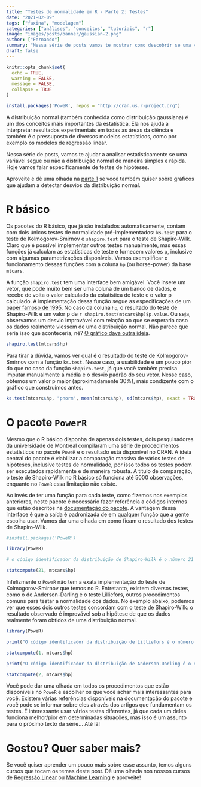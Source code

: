 ```yaml
---
title: "Testes de normalidade em R - Parte 2: Testes"
date: "2021-02-09"
tags: ["faxina", "modelagem"]
categories: ["análises", "conceitos", "tutoriais", "r"]
image: "images/posts/banner/gaussian-2.png"
author: ["Fernando"]
summary: "Nessa série de posts vamos te mostrar como descobrir se uma variável segue ou não a distribuição normal. No segundo texto, vamos te mostrar como realizar uma bateria de testes de hipóteses para verificar se uma variável segue ou não a distribuição normal."
draft: false
---
```


```r
knitr::opts_chunk$set(
  echo = TRUE,
  warning = FALSE, 
  message = FALSE, 
  collapse = TRUE
)

install.packages('PoweR', repos = "http://cran.us.r-project.org")
```


A distribuição normal (também conhecida como distribuição gaussiana) é um dos conceitos mais importantes da estatística. Ela nos ajuda a interpretar resultados experimentais em todas as áreas da ciência e também é o pressuposto de diversos modelos estatísticos, como por exemplo os modelos de regressão linear.

Nessa série de posts, vamos te ajudar a analisar estatisticamente se uma variável segue ou não a distribuição normal de maneira simples e rápida. Hoje vamos falar especificamente de testes de hipóteses.

Aproveite e dê uma olhada na [parte 1](https://www.curso-r.com/blog/2021-01-28-testes-de-normalidade/) se você também quiser sobre gráficos que ajudam a detectar desvios da distribuição normal.

# R básico

Os pacotes do R básico, que já são instalados automaticamente, contam com dois únicos testes de normalidade pré-implementados: `ks.test` para o teste de Kolmogorov-Smirnov e `shapiro.test` para o teste de Shapiro-Wilk. Claro que é possível implementar outros testes manualmente, mas essas funções já calculam as estatísticas de teste e fornecem valores p, inclusive com algumas parametrizações disponíveis. Vamos exemplificar o funcionamento dessas funções com a coluna `hp` (ou horse-power) da base `mtcars`.

A função `shapiro.test` tem uma interface bem amigável. Você insere um vetor, que pode muito bem ser uma coluna de um banco de dados, e recebe de volta o valor calculado da estatística de teste e o valor p calculado. A implementação dessa função segue as especificações de um [paper famoso de 1995](https://www.jstor.org/stable/2986146?origin=crossref&seq=1). No caso da coluna `hp`, o resultado do teste de Shapiro-Wilk é um valor p de `r shapiro.test(mtcars$hp)$p.value`. Ou seja, observamos um desvio improvável com relação ao que se esperaria caso os dados realmente viessem de uma distribuição normal. Não parece que seria isso que aconteceria, né? [O gráfico dava outra ideia](https://www.curso-r.com/blog/2021-01-28-testes-de-normalidade/).

```r

shapiro.test(mtcars$hp)

```

Para tirar a dúvida, vamos ver qual é o resultado do teste de Kolmogorov-Smirnov com a função `ks.test`. Nesse caso, a usabilidade é um pouco pior do que no caso da função `shapiro.test`, já que você também precisa imputar manualmente a média e o desvio padrão do seu vetor. Nesse caso, obtemos um valor p maior (aproximadamente 30%), mais condizente com o gráfico que construímos antes.

```r
ks.test(mtcars$hp, "pnorm", mean(mtcars$hp), sd(mtcars$hp), exact = TRUE)
```

# O pacote `PowerR`

Mesmo que o R básico disponha de apenas dois testes, dois pesquisadores da universidade de Montreal compilaram uma série de procedimentos estatísticos no pacote `PoweR` e o resultado está disponível no CRAN. A ideia central do pacote é viabilizar a comparação massiva de vários testes de hipóteses, inclusive testes de normalidade, por isso todos os testes podem ser executados rapidamente e de maneira robusta. A título de comparação, o teste de Shapiro-Wilk no R básico só funciona até 5000 observações, enquanto no `PoweR` essa limitação não existe.

Ao invés de ter uma função para cada teste, como fizemos nos exemplos anteriores, neste pacote é necessário fazer referência a códigos internos que estão descritos na [documentação do pacote](https://cran.r-project.org/web/packages/PoweR/PoweR.pdf). A vantagem dessa interface é que a saída é padronizada de em qualquer função que a gente escolha usar. Vamos dar uma olhada em como ficam o resultado dos testes de Shapiro-Wilk.

```r
#install.packages('PoweR')

library(PoweR)

# o código identificador da distribuição de Shapiro-Wilk é o número 21

statcompute(21, mtcars$hp)

```

Infelizmente o `PoweR` não tem a exata implementação do teste de Kolmogorov-Smirnov que temos no R. Entretanto, existem diversos testes, como o de Anderson-Darling e o teste Lilliefors, outros procedimentos comuns para testar a normalidade dos dados. No exemplo abaixo, podemos ver que esses dois outros testes concordam com o teste de Shapiro-Wilk: o resultado observado é improvável sob a hipótese de que os dados realmente foram obtidos de uma distribuição normal.

```r

library(PoweR)

print("O código identificador da distribuição de Lilliefors é o número 1")

statcompute(1, mtcars$hp)

print("O código identificador da distribuição de Anderson-Darling é o número 2")

statcompute(2, mtcars$hp)

```

Você pode dar uma olhada em todos os procedimentos que estão disponíveis no `PoweR` e escolher os que você achar mais interessantes para você. Existem várias referências disponíveis na documentação do pacote e você pode se informar sobre eles através dos artigos que fundamentam os testes. É interessante usar vários testes diferentes, já que cada um deles funciona melhor/pior em determinadas situações, mas isso é um assunto para o próximo texto da série... Até lá!

# Gostou? Quer saber mais?

Se você quiser aprender um pouco mais sobre esse assunto, temos alguns cursos que tocam os temas deste post. Dê uma olhada nos nossos cursos de [Regressão Linear](https://www.curso-r.com/cursos/regressao-linear/) ou [Machine Learning](https://www.curso-r.com/cursos/intro-machine-learning/) e aproveite!
